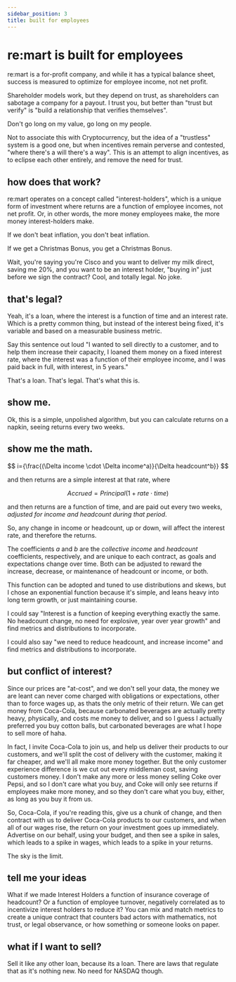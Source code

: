 ```yaml
---
sidebar_position: 3
title: built for employees
---
```



# re:mart is built for employees

re:mart is a for-profit company, and while it has a typical balance sheet, success is measured to optimize for employee income, not net profit.

Shareholder models work, but they depend on trust, as shareholders can sabotage a company for a payout. I trust you, but better than "trust but verify" is "build a relationship that verifies themselves".

Don't go long on my value, go long on my people.

Not to associate this with Cryptocurrency, but the idea of a "trustless" system is a good one, but when incentives remain perverse and contested, "where there's a will there's a way". This is an attempt to align incentives, as to eclipse each other entirely, and remove the need for trust.

## how does that work?

re:mart operates on a concept called "interest-holders", which is a unique form of investment where returns are a function of employee incomes, not net profit. Or, in other words, the more money employees make, the more money interest-holders make. 

If we don't beat inflation, you don't beat inflation. 

If we get a Christmas Bonus, you get a Christmas Bonus.

Wait, you're saying you're Cisco and you want to deliver my milk direct, saving me 20%, and you want to be an interest holder, "buying in" just before we sign the contract? Cool, and totally legal. No joke.

## that's legal?

Yeah, it's a loan, where the interest is a function of time and an interest rate. Which is a pretty common thing, but instead of the interest being fixed, it's variable and based on a measurable business metric.

Say this sentence out loud "I wanted to sell directly to a customer, and to help them increase their capacity, I loaned them money on a fixed interest rate, where the interest was a function of their employee income, and I was paid back in full, with interest, in 5 years."

That's a loan. That's legal. That's what this is.

## show me.

Ok, this is a simple, unpolished algorithm, but you can calculate returns on a napkin, seeing returns every two weeks.

<InterestHolders />

## show me the math.

$$
i={\frac{(\Delta income \cdot \Delta income^a)}{\Delta headcount^b}}
$$

and then returns are a simple interest at that rate, where

$$
Accrued = Principal(1+rate \cdot time)
$$

and then returns are a function of time, and are paid out every two weeks, *adjusted for income and headcount during that period*.

So, any change in income or headcount, up or down, will affect the interest rate, and therefore the returns.

The coefficients $a$ and $b$ are the $collective\ income$ and $headcount$ coefficients, respectively, and are unique to each contract, as goals and expectations change over time. Both can be adjusted to reward the increase, decrease, or maintenance of headcount or income, or both.

This function can be adopted and tuned to use distributions and skews, but I chose an exponential function because it's simple, and leans heavy into long term growth, or just maintaining course.

I could say "Interest is a function of keeping everything exactly the same. No headcount change, no need for explosive, year over year growth" and find metrics and distributions to incorporate.

I could also say "we need to reduce headcount, and increase income" and find metrics and distributions to incorporate. 

## but conflict of interest?

Since our prices are "at-cost", and we don't sell your data, the money we are leant can never come charged with obligations or expectations, other than to force wages up, as thats the only metric of their return. We can get money from Coca-Cola, because carbonated beverages are actually pretty heavy, physically, and costs me money to deliver, and so I guess I actually preferred you buy cotton balls, but carbonated beverages are what I hope to sell more of haha.

In fact, I invite Coca-Cola to join us, and help us deliver their products to our customers, and we'll split the cost of delivery with the customer, making it far cheaper, and we'll all make more money together. But the only customer experience difference is we cut out every middleman cost, saving customers money. I don't make any more or less money selling Coke over Pepsi, and so I don't care what you buy, and Coke will only see returns if employees make more money, and so they don't care what you buy, either, as long as you buy it from us.

So, Coca-Cola, if you're reading this, give us a chunk of change, and then contract with us to deliver Coca-Cola products to our customers, and when all of our wages rise, the return on your investment goes up immediately. Advertise on our behalf, using your budget, and then see a spike in sales, which leads to a spike in wages, which leads to a spike in your returns.

The sky is the limit.

## tell me your ideas

What if we made Interest Holders a function of insurance coverage of headcount? Or a function of employee turnover, negatively correlated as to incentivize interest holders to reduce it? You can mix and match metrics to create a unique contract that counters bad actors with mathematics, not trust, or legal observance, or how something or someone looks on paper.

## what if I want to sell?

Sell it like any other loan, because its a loan. There are laws that regulate that as it's nothing new. No need for NASDAQ though.

<!-- Ok. But know I only ever got to Statistics, and just barely. So, I'm going to do my best, but I'm sure I'm going to get something wrong. If you see something, say something lmao.

$$
i = {\frac {n \cdot (\Delta w + \Delta w^2)}{\Delta e^h}}
$$

Where:

$w$ is the collective employee $wealth$, wealth being income, including bonuses, benefits, and other compensation

$e$ is the number of $employees$

$h$ is employee $headcount$ coefficient and 

$n$ is the collective wealth coefficient

$i$ is the interest rate, which is a simple interest rate for the loan, and is a function of time, and is paid out every two weeks, *adjusted for income and headcount during that period*. -->